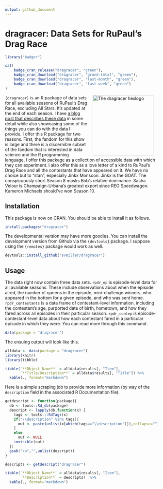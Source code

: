 ```yaml
---
output: github_document
---
```


# dragracer: Data Sets for RuPaul's Drag Race

```r
library("badger")
```

```r
cat(
	badge_cran_release("dragracer", "green"),
	badge_cran_download("dragracer", "grand-total", "green"),
	badge_cran_download("dragracer", "last-month", "green"),
	badge_cran_download("dragracer", "last-week", "green")
)
```


<img src="man/figures/dragracer-sticker.png" alt="The dragracer hexlogo" align="right" width="200" style="padding: 0 15px; float: right;"/>

`{dragracer}` is an R package of data sets for all available seasons of RuPaul's Drag Race, excluding All Stars. It's updated at the end of each season. I have [a blog post that describes these data](http://svmiller.com/blog/2019/02/dragracer-rupauls-drag-race-analysis/) in some detail while also showcasing some of the things you can do with the data I provide. I offer this R package for two reasons. First, the fandom for this show is large and there is a discernible subset of the fandom that is interested in data science and the R programming language. I offer this package as a collection of accessible data with which they can experiment. I also offer this as a love letter of a kind to RuPaul's Drag Race and all the contestants that have appeared on it. We have no choice but to "stan", especially Jinkx Monsoon. Jinkx is the GOAT. The conspicuously short Season 8 masks Bob's relative dominance. Sasha Velour is Champaign-Urbana's greatest export since REO Speedwagon. Kameron Michaels should've won Season 10.

## Installation

This package is now on CRAN. You should be able to install it as follows.

```r
install.packages("dragracer")
```

The developmental version may have more goodies.  You can install the development version from Github via the `{devtools}` package. I suppose using the `{remotes}` package would work as well.

```r
devtools::install_github("svmiller/dragracer")
```

## Usage

The data right now contain three data sets. `rpdr_ep` is episode-level data for all available seasons. These include observations about when the episode aired, the number of queens in the episode, mini-challenge winners, who appeared in the bottom for a given episode, and who was sent home. `rpdr_contestants` is a data frame of contestant-level information, including the contestant's age, purported date of birth, hometown, and how they fared across all episodes in their particular season. `rpdr_contep` is episode-contestant-level data about how each contestant fared in a particular episode in which they were. You can read more through this command.

```r
data(package = "dragracer")
```

The ensuing output will look like this.

```r
alldata <- data(package = "dragracer")
library(knitr)
library(tibble)

tibble(`**Object Name**` = alldata$results[, "Item"],
       `**Title/Description**` = alldata$results[, "Title"]) %>%
  kable(., format="markdown")
```

Here is a simple scraping job to provide more information (by way of the `description` field in the associated R Documentation file).

```r
getdescript <- function(package){
  db <- tools::Rd_db(package)
  descript <- lapply(db,function(x) {
    tags <- tools:::RdTags(x)
    if("\\description" %in% tags){
      out <- paste(unlist(x[which(tags=="\\description")]),collapse="")
    }
    else
      out <- NULL
    invisible(out)
  })
  gsub("\n","",unlist(descript))
}

descripts <- getdescript("dragracer")

tibble(`**Object Name**` = alldata$results[, "Item"],
       `**Description**` = descripts)  %>%
  kable(., format="markdown")

```
